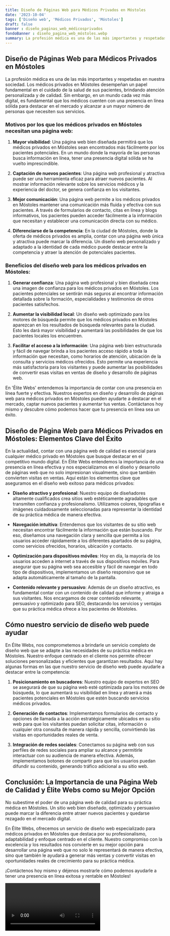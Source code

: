 ```yaml
---
title: Diseño de Páginas Web para Médicos Privados en Móstoles
date: '2023-10-04'
tags: ['Diseño web', 'Médicos Privados', 'Móstoles']
draft: false
banner : diseño_paginas_web_médicosprivados
fondoBanner : diseño_pagina_web_móstoles.webp
summary: La profesión médica es una de las más importantes y respetadas en nuestra sociedad. Los médicos privados en Móstoles desempeñan un papel fundamental en el cuidado de la salud de sus pacientes, brindando atención personalizada y de calidad. Sin embargo, en un mundo cada vez más digital, es fundamental que los médicos cuenten con una presencia en línea sólida para destacar en el mercado y alcanzar a un mayor número de personas que necesiten sus servicios.
---
```


## Diseño de Páginas Web para Médicos Privados en Móstoles

La profesión médica es una de las más importantes y respetadas en nuestra sociedad. Los médicos privados en Móstoles desempeñan un papel fundamental en el cuidado de la salud de sus pacientes, brindando atención personalizada y de calidad. Sin embargo, en un mundo cada vez más digital, es fundamental que los médicos cuenten con una presencia en línea sólida para destacar en el mercado y alcanzar a un mayor número de personas que necesiten sus servicios.

### Motivos por los que los médicos privados en Móstoles necesitan una página web:

1. **Mayor visibilidad**: Una página web bien diseñada permitirá que los médicos privados en Móstoles sean encontrados más fácilmente por los pacientes potenciales. En un mundo donde la mayoría de las personas busca información en línea, tener una presencia digital sólida se ha vuelto imprescindible.

2. **Captación de nuevos pacientes**: Una página web profesional y atractiva puede ser una herramienta eficaz para atraer nuevos pacientes. Al mostrar información relevante sobre los servicios médicos y la experiencia del doctor, se genera confianza en los visitantes.

3. **Mejor comunicación**: Una página web permite a los médicos privados en Móstoles mantener una comunicación más fluida y efectiva con sus pacientes. A través de formularios de contacto, citas en línea y blogs informativos, los pacientes pueden acceder fácilmente a la información que necesitan y establecer una comunicación directa con su médico.

4. **Diferenciarse de la competencia**: En la ciudad de Móstoles, donde la oferta de médicos privados es amplia, contar con una página web única y atractiva puede marcar la diferencia. Un diseño web personalizado y adaptado a la identidad de cada médico puede destacar entre la competencia y atraer la atención de potenciales pacientes.

### Beneficios del diseño web para los médicos privados en Móstoles:

1. **Generar confianza**: Una página web profesional y bien diseñada crea una imagen de confianza para los médicos privados en Móstoles. Los pacientes potenciales se sentirán más seguros al encontrar información detallada sobre la formación, especialidades y testimonios de otros pacientes satisfechos.

2. **Aumentar la visibilidad local**: Un diseño web optimizado para los motores de búsqueda permite que los médicos privados en Móstoles aparezcan en los resultados de búsqueda relevantes para la ciudad. Esto les dará mayor visibilidad y aumentará las posibilidades de que los pacientes locales los encuentren.

3. **Facilitar el acceso a la información**: Una página web bien estructurada y fácil de navegar brinda a los pacientes acceso rápido a toda la información que necesitan, como horarios de atención, ubicación de la consulta y servicios médicos ofrecidos. Esto permite una experiencia más satisfactoria para los visitantes y puede aumentar las posibilidades de convertir esas visitas en ventas de diseño y desarrollo de páginas web.

En 'Élite Webs' entendemos la importancia de contar con una presencia en línea fuerte y efectiva. Nuestros expertos en diseño y desarrollo de páginas web para médicos privados en Móstoles pueden ayudarte a destacar en el mercado, captar nuevos pacientes y aumentar tus ventas. Contáctanos hoy mismo y descubre cómo podemos hacer que tu presencia en línea sea un éxito.

<GifSeo />

<Cta />

## **Diseño de Página Web para Médicos Privados en Móstoles: Elementos Clave del Éxito**

En la actualidad, contar con una página web de calidad es esencial para cualquier médico privado en Móstoles que busque destacar en el competitivo mundo digital. En Élite Webs entendemos la importancia de una presencia en línea efectiva y nos especializamos en el diseño y desarrollo de páginas web que no solo impresionan visualmente, sino que también convierten visitas en ventas. Aquí están los elementos clave que aseguramos en el diseño web exitoso para médicos privados:

- **Diseño atractivo y profesional**: Nuestro equipo de diseñadores altamente cualificados crea sitios web estéticamente agradables que transmiten confianza y profesionalismo. Utilizamos colores, tipografías e imágenes cuidadosamente seleccionadas para representar la identidad de su práctica médica de manera efectiva.

- **Navegación intuitiva**: Entendemos que los visitantes de su sitio web necesitan encontrar fácilmente la información que están buscando. Por eso, diseñamos una navegación clara y sencilla que permita a los usuarios acceder rápidamente a los diferentes apartados de su página, como servicios ofrecidos, horarios, ubicación y contacto.

- **Optimización para dispositivos móviles**: Hoy en día, la mayoría de los usuarios acceden a internet a través de sus dispositivos móviles. Para asegurar que su página web sea accesible y fácil de navegar en todo tipo de dispositivos, implementamos un diseño responsivo que se adapta automáticamente al tamaño de la pantalla.

- **Contenido relevante y persuasivo**: Además de un diseño atractivo, es fundamental contar con un contenido de calidad que informe y atraiga a sus visitantes. Nos encargamos de crear contenido relevante, persuasivo y optimizado para SEO, destacando los servicios y ventajas que su práctica médica ofrece a los pacientes de Móstoles.

## **Cómo nuestro servicio de diseño web puede ayudar**

En Élite Webs, nos comprometemos a brindarle un servicio completo de diseño web que se adapte a las necesidades de su práctica médica en Móstoles. Nuestro enfoque centrado en el cliente nos permite ofrecer soluciones personalizadas y eficientes que garantizan resultados. Aquí hay algunas formas en las que nuestro servicio de diseño web puede ayudarle a destacar entre la competencia:

1. **Posicionamiento en buscadores**: Nuestro equipo de expertos en SEO se asegurará de que su página web esté optimizada para los motores de búsqueda, lo que aumentará su visibilidad en línea y atraerá a más pacientes potenciales en Móstoles que estén buscando servicios médicos privados.

2. **Generación de contactos**: Implementamos formularios de contacto y opciones de llamada a la acción estratégicamente ubicados en su sitio web para que los visitantes puedan solicitar citas, información o cualquier otra consulta de manera rápida y sencilla, convirtiendo las visitas en oportunidades reales de venta.

3. **Integración de redes sociales**: Conectamos su página web con sus perfiles de redes sociales para ampliar su alcance y permitirle interactuar con su audiencia de manera efectiva. Además, implementamos botones de compartir para que los usuarios puedan difundir su contenido, generando tráfico adicional a su sitio web.

## **Conclusión: La Importancia de una Página Web de Calidad y Élite Webs como su Mejor Opción**

No subestime el poder de una página web de calidad para su práctica médica en Móstoles. Un sitio web bien diseñado, optimizado y persuasivo puede marcar la diferencia entre atraer nuevos pacientes y quedarse rezagado en el mercado digital.

En Élite Webs, ofrecemos un servicio de diseño web especializado para médicos privados en Móstoles que destaca por su profesionalismo, adaptabilidad y enfoque centrado en el cliente. Nuestro compromiso con la excelencia y los resultados nos convierte en su mejor opción para desarrollar una página web que no solo le representará de manera efectiva, sino que también le ayudará a generar más ventas y convertir visitas en oportunidades reales de crecimiento para su práctica médica.

¡Contáctenos hoy mismo y déjenos mostrarle cómo podemos ayudarle a tener una presencia en línea exitosa y rentable en Móstoles!

<Video />

<CtaBot job='Médicos Privados' city='Móstoles'/>

<Gmaps query='Móstoles+españa+maps' />